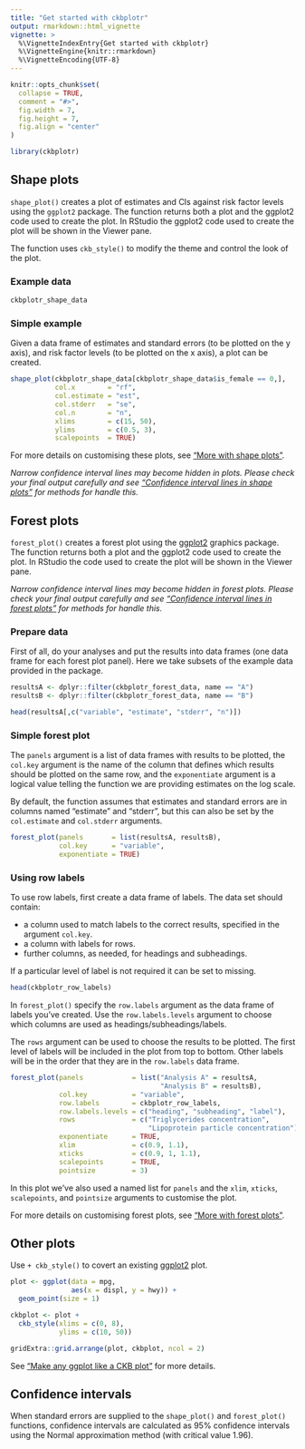 ```yaml
---
title: "Get started with ckbplotr"
output: rmarkdown::html_vignette
vignette: >
  %\VignetteIndexEntry{Get started with ckbplotr}
  %\VignetteEngine{knitr::rmarkdown}
  %\VignetteEncoding{UTF-8}
---
```


```r
knitr::opts_chunk$set(
  collapse = TRUE,
  comment = "#>",
  fig.width = 7,
  fig.height = 7,
  fig.align = "center"
)
```

```r
library(ckbplotr)
```
## Shape plots
`shape_plot()` creates a plot of estimates and CIs against risk factor levels using the `ggplot2` package. The function returns both a plot and the ggplot2 code used to create the plot. In RStudio the ggplot2 code used to create the plot will be shown in the  Viewer pane.

The function uses `ckb_style()` to modify the theme and control the look of the plot.

### Example data
```r
ckbplotr_shape_data
```

### Simple example
Given a data frame of estimates and standard errors (to be plotted on the y axis),
and risk factor levels (to be plotted on the x axis), a plot can be created.
```r
shape_plot(ckbplotr_shape_data[ckbplotr_shape_data$is_female == 0,],
           col.x        = "rf",
           col.estimate = "est",
           col.stderr   = "se",
           col.n        = "n",
           xlims        = c(15, 50),
           ylims        = c(0.5, 3),
           scalepoints  = TRUE)
```

For more details on customising these plots, see ["More with shape plots"](shape_plot.html).

*Narrow confidence interval lines may become hidden in plots. Please check your final output carefully and see ["Confidence interval lines in shape plots"](shape_confidence_intervals.html) for methods for handle this.*

## Forest plots
`forest_plot()` creates a forest plot using the [ggplot2](https://ggplot2.tidyverse.org/) graphics package. The function returns both a plot and the ggplot2 code used to create the plot. In RStudio the code used to create the plot will be shown in the Viewer pane.

*Narrow confidence interval lines may become hidden in forest plots. Please check your final output carefully and see ["Confidence interval lines in forest plots"](forest_confidence_intervals.html) for methods for handle this.*

### Prepare data
First of all, do your analyses and put the results into data frames (one data frame for each forest plot panel). Here we take subsets of the example data provided in the package.
```r
resultsA <- dplyr::filter(ckbplotr_forest_data, name == "A")
resultsB <- dplyr::filter(ckbplotr_forest_data, name == "B")

head(resultsA[,c("variable", "estimate", "stderr", "n")])
```


### Simple forest plot
The `panels` argument is a list of data frames with results to be plotted, the `col.key` argument is the name of the column that defines which results should be plotted on the same row, and the `exponentiate` argument is a logical value telling the function we are providing estimates on the log scale.

By default, the function assumes that estimates and standard errors are in columns named "estimate" and "stderr", but this can also be set by the `col.estimate` and `col.stderr` arguments.
```r
forest_plot(panels       = list(resultsA, resultsB),
            col.key      = "variable",
            exponentiate = TRUE)
```

### Using row labels
To use row labels, first create a data frame of labels. The data set should contain:

* a column used to match labels to the correct results, specified in the argument `col.key`.
* a column with labels for rows.
* further columns, as needed, for headings and subheadings.

If a particular level of label is not required it can be set to missing.

```r
head(ckbplotr_row_labels)
```

In `forest_plot()` specify the `row.labels` argument as the data frame of labels you've created. Use the `row.labels.levels` argument to choose which columns are used as headings/subheadings/labels.

The `rows` argument can be used to choose the results to be plotted. The first level of labels will be included in the plot from top to bottom. Other labels will be in the order that they are in the `row.labels` data frame.

```r
forest_plot(panels            = list("Analysis A" = resultsA,
                                     "Analysis B" = resultsB),
            col.key           = "variable",
            row.labels        = ckbplotr_row_labels,
            row.labels.levels = c("heading", "subheading", "label"),
            rows              = c("Triglycerides concentration",
                                  "Lipoprotein particle concentration"),
            exponentiate      = TRUE,
            xlim              = c(0.9, 1.1),
            xticks            = c(0.9, 1, 1.1),
            scalepoints       = TRUE,
            pointsize         = 3)
```

In this plot we've also used a named list for `panels` and the `xlim`, `xticks`, `scalepoints`, and `pointsize` arguments to customise the plot.

For more details on customising forest plots, see ["More with forest plots"](forest_plot.html).



## Other plots
Use `+ ckb_style()` to covert an existing [ggplot2](https://ggplot2.tidyverse.org/) plot.
```r
plot <- ggplot(data = mpg,
               aes(x = displ, y = hwy)) +
  geom_point(size = 1)

ckbplot <- plot +
  ckb_style(xlims = c(0, 8),
            ylims = c(10, 50))

gridExtra::grid.arrange(plot, ckbplot, ncol = 2)
```

See ["Make any ggplot like a CKB plot"](plot_like_ckb.html) for more details.


## Confidence intervals

When standard errors are supplied to the `shape_plot()` and `forest_plot()` functions, confidence intervals are calculated as 95\% confidence intervals using the Normal approximation method (with critical value 1.96).

